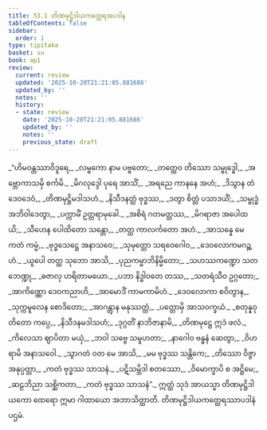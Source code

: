 ```yaml
---
title: 53.1 တိဏမုဋ္ဌိဒါယကတ္ထေရအပဒါန
tableOfContents: false
sidebar:
  order: 1
type: tipitaka
basket: su
book: ap1
review:
  current: review
  updated: '2025-10-20T21:21:05.881686'
  updated_by: ''
  notes: ''
  history:
  - state: review
    date: '2025-10-20T21:21:05.881686'
    updated_by: ''
    notes: ''
    previous_state: draft
---
```



<DynamicBreadcrumb />


<ReviewStatus review={frontmatter.review} showDetails={true} />

<HypothesisAnnotation frontmatter={frontmatter} />

<Division number="1" book="ap1" e="ch" v="20" p="429">

<Paragraph number="6798" type="verses" book="ap1">
_“ဟိမဝန္တဿာဝိဒူရေ,_  
_လမ္ဗကော နာမ ပဗ္ဗတော;_  
_တတ္ထေဝ တိဿော သမ္ဗုဒ္ဓေါ,_  
_အဗ္ဘောကာသမှိ စင်္ကမိ._  

</Paragraph>

</Division>
<Division number="2" book="ap1" e="ch" v="20" p="429">

<Paragraph number="6799" type="verses" book="ap1">
_မိဂလုဒ္ဒေါ ပုရေ အာသိံ,_  
_အရညေ ကာနနေ အဟံ;_  
_ဒိသွာန တံ ဒေဝဒေဝံ,_  
_တိဏမုဋ္ဌိမဒါသဟံ._  

</Paragraph>

</Division>
<Division number="3" book="ap1" e="ch" v="20" p="429">

<Paragraph number="6800" type="verses" book="ap1">
_နိသီဒနတ္ထံ ဗုဒ္ဓဿ,_  
_ဒတွာ စိတ္တံ ပသာဒယိံ;_  
_သမ္ဗုဒ္ဓံ အဘိဝါဒေတွာ,_  
_ပက္ကာမိံ ဥတ္တရာမုခေါ._  

</Paragraph>

</Division>
<Division number="4" book="ap1" e="ch" v="20" p="429">

<Paragraph number="6801" type="verses" book="ap1">
_အစိရံ ဂတမတ္တဿ,_  
_မိဂရာဇာ အပေါထယိ;_  
_သီဟေန ပေါထိတော သန္တော,_  
_တတ္ထ ကာလင်္ကတော အဟံ._  

</Paragraph>

</Division>
<Division number="5" book="ap1" e="ch" v="20" p="429">

<Paragraph number="6802" type="verses" book="ap1">
_အာသန္နေ မေ ကတံ ကမ္မံ,_  
_ဗုဒ္ဓသေဋ္ဌေ အနာသဝေ;_  
_သုမုတ္တော သရဝေဂေါဝ,_  
_ဒေဝလောကမဂဉ္ဆဟံ._  

</Paragraph>

</Division>
<Division number="6" book="ap1" e="ch" v="20" p="429">

<Paragraph number="6803" type="verses" book="ap1">
_ယူပေါ တတ္ထ သုဘော အာသိ,_  
_ပုညကမ္မာဘိနိမ္မိတော;_  
_သဟဿကဏ္ဍော သတဘေဏ္ဍု,_  
_ဓဇာလု ဟရိတာမယော._  

</Paragraph>

</Division>
<Division number="7" book="ap1" e="ch" v="20" p="429">

<Paragraph number="6804" type="verses" book="ap1">
_ပဘာ နိဒ္ဓါဝတေ တဿ,_  
_သတရံသီဝ ဥဂ္ဂတော;_  
_အာကိဏ္ဏော ဒေဝကညာဟိ,_  
_အာမောဒိံ ကာမကာမိဟံ._  

</Paragraph>

</Division>
<Division number="8" book="ap1" e="ch" v="20" p="429">

<Paragraph number="6805" type="verses" book="ap1">
_ဒေဝလောကာ စဝိတွာန,_  
_သုက္ကမူလေန စောဒိတော;_  
_အာဂန္တွာန မနုဿတ္တံ,_  
_ပတ္တောမှိ အာသဝက္ခယံ._  

</Paragraph>

</Division>
<Division number="9" book="ap1" e="ch" v="20" p="429">

<Paragraph number="6806" type="verses" book="ap1">
_စတုန္နဝုတိတော ကပ္ပေ,_  
_နိသီဒနမဒါသဟံ;_  
_ဒုဂ္ဂတိံ နာဘိဇာနာမိ,_  
_တိဏမုဋ္ဌေ ဣဒံ ဖလံ._  

</Paragraph>

</Division>
<Division number="10" book="ap1" e="ch" v="20" p="429">

<Paragraph number="6807" type="verses" book="ap1">
_ကိလေသာ ဈာပိတာ မယှံ,_  
_ဘဝါ သဗ္ဗေ သမူဟတာ;_  
_နာဂေါဝ ဗန္ဓနံ ဆေတွာ,_  
_ဝိဟရာမိ အနာသဝေါ._  

</Paragraph>

</Division>
<Division number="11" book="ap1" e="ch" v="20" p="429">

<Paragraph number="6808" type="verses" book="ap1">
_သွာဂတံ ဝတ မေ အာသိ,_  
_မမ ဗုဒ္ဓဿ သန္တိကေ;_  
_တိဿော ဝိဇ္ဇာ အနုပ္ပတ္တာ,_  
_ကတံ ဗုဒ္ဓဿ သာသနံ._  

</Paragraph>

</Division>
<Division number="12" book="ap1" e="ch" v="20" p="430">

<Paragraph number="6809" type="verses" book="ap1">
_ပဋိသမ္ဘိဒါ စတဿော,_  
_ဝိမောက္ခာပိ စ အဋ္ဌိမေ;_  
_ဆဠဘိညာ သစ္ဆိကတာ,_  
_ကတံ ဗုဒ္ဓဿ သာသနံ”._  

</Paragraph>

<Paragraph number="6810" book="ap1">
ဣတ္ထံ သုဒံ အာယသ္မာ တိဏမုဋ္ဌိဒါယကော ထေရော ဣမာ ဂါထာယော အဘာသိတ္ထာတိ.

</Paragraph>
</Division>

<Paragraph number="6811" type="center" book="ap1">
တိဏမုဋ္ဌိဒါယကတ္ထေရဿာပဒါနံ ပဌမံ.
</Paragraph>